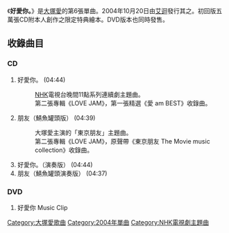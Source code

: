 {{Unreferenced|time=2019-11-25T00:10:45+00:00}}
{{Infobox Single
| Name        = 好愛你。<BR><small>大好きだよ。</small>
| Artist      = [[大塚愛|大塚愛]]
| Cover       = dasukidayo.jpg
| Released    = 2004年10月20日
| Recorded    = 
| Genre       = [[J-POP|J-POP]]
| Length      = 18分44秒
| Label       = [[avex_trax|avex trax]]
| Producer    = 
| A-side         = 好愛你。
| B-side         = 朋友（鯖魚罐頭版）
| Writer         = [[大塚愛|愛]]
| from Album     = [[LOVE_JAM|LOVE JAM]]
| Last single  = [[金魚花火|金魚花火]]<br />（2004年）
| This single  = '''好愛你。'''<br />（2004年）
| Next single  = [[上等黑毛日本牛鹽烤牛舌680圓|上等黑毛日本牛鹽烤牛舌680圓]]<br />（2005年）
}}

《'''好愛你。'''》是[[大塚愛|大塚愛]]的第6張單曲。2004年10月20日由[[艾迴|艾迴]]發行其之。初回版五萬張CD附本人創作之限定特典繪本。DVD版本也同時發售。

==收錄曲目==
===CD===
#好愛你。 (04:44)
#:[[NHK|NHK]]電視台晚間11點系列連續劇主題曲。
#:第二張專輯《LOVE JAM》，第一張精選《愛 am BEST》收錄曲。
#朋友（鯖魚罐頭版） (04:39)  
#:大塚愛主演的「東京朋友」主題曲。
#:第二張專輯《LOVE JAM》，原聲帶《東京朋友 The Movie music collection》收錄曲。
#好愛你。（演奏版） (04:44)
#朋友（鯖魚罐頭演奏版） (04:37)

===DVD===
#好愛你 Music Clip
{{single-stub}} 
{{DEFAULTSORT:Daisuki da yo.}}
[[Category:大塚愛歌曲|Category:大塚愛歌曲]]
[[Category:2004年單曲|Category:2004年單曲]]
[[Category:NHK電視劇主題曲|Category:NHK電視劇主題曲]]
{{大塚愛}}